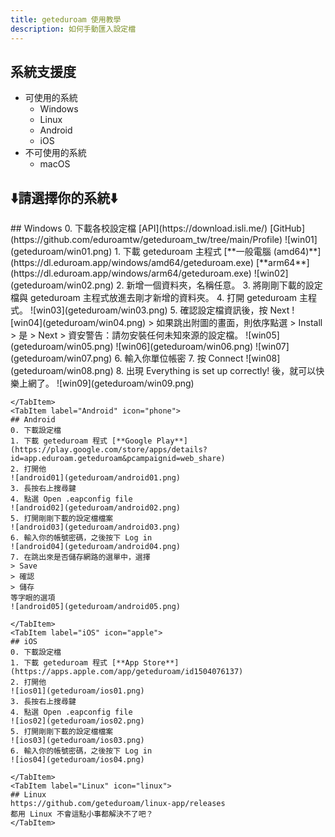 ```yaml
---
title: geteduroam 使用教學
description: 如何手動匯入設定檔
---
```


## 系統支援度
- 可使用的系統
    - Windows
    - Linux
    - Android
    - iOS
- 不可使用的系統
    - macOS

## **⬇️請選擇你的系統⬇️**
<Tabs>
    <TabItem label="Windows" icon="seti:windows">
    ## Windows
    0. 下載各校設定檔 [API](https://download.isli.me/) [GitHub](https://github.com/eduroamtw/geteduroam_tw/tree/main/Profile)
    ![win01](geteduroam/win01.png)
    1. 下載 geteduroam 主程式 [**一般電腦 (amd64)**](https://dl.eduroam.app/windows/amd64/geteduroam.exe) [**arm64**](https://dl.eduroam.app/windows/arm64/geteduroam.exe)
    ![win02](geteduroam/win02.png)
    2. 新增一個資料夾，名稱任意。
    3. 將剛剛下載的設定檔與 geteduroam 主程式放進去剛才新增的資料夾。
    4. 打開 geteduroam 主程式。
    ![win03](geteduroam/win03.png)
    5. 確認設定檔資訊後，按 Next
    ![win04](geteduroam/win04.png)
    > 如果跳出附圖的畫面，則依序點選 
    > Install
    > 是
    > Next
    > 資安警告：請勿安裝任何未知來源的設定檔。
    ![win05](geteduroam/win05.png)
    ![win06](geteduroam/win06.png)
    ![win07](geteduroam/win07.png)
    6. 輸入你單位帳密
    7. 按 Connect
    ![win08](geteduroam/win08.png)
    8. 出現 Everything is set up correctly! 後，就可以快樂上網了。
    ![win09](geteduroam/win09.png)

    </TabItem>
    <TabItem label="Android" icon="phone">
    ## Android
    0. 下載設定檔
    1. 下載 geteduroam 程式 [**Google Play**](https://play.google.com/store/apps/details?id=app.eduroam.geteduroam&pcampaignid=web_share)
    2. 打開他
    ![android01](geteduroam/android01.png)
    3. 長按右上搜尋鍵
    4. 點選 Open .eapconfig file
    ![android02](geteduroam/android02.png)
    5. 打開剛剛下載的設定檔檔案
    ![android03](geteduroam/android03.png)
    6. 輸入你的帳號密碼，之後按下 Log in
    ![android04](geteduroam/android04.png)
    7. 在跳出來是否儲存網路的選單中，選擇
    > Save
    > 確認
    > 儲存
    等字眼的選項
    ![android05](geteduroam/android05.png)

    </TabItem>
    <TabItem label="iOS" icon="apple">
    ## iOS
    0. 下載設定檔
    1. 下載 geteduroam 程式 [**App Store**](https://apps.apple.com/app/geteduroam/id1504076137)
    2. 打開他
    ![ios01](geteduroam/ios01.png)
    3. 長按右上搜尋鍵
    4. 點選 Open .eapconfig file
    ![ios02](geteduroam/ios02.png)
    5. 打開剛剛下載的設定檔檔案
    ![ios03](geteduroam/ios03.png)
    6. 輸入你的帳號密碼，之後按下 Log in
    ![ios04](geteduroam/ios04.png)

    </TabItem>
    <TabItem label="Linux" icon="linux">
    ## Linux
    https://github.com/geteduroam/linux-app/releases  
    都用 Linux 不會這點小事都解決不了吧？
    </TabItem>
</Tabs>